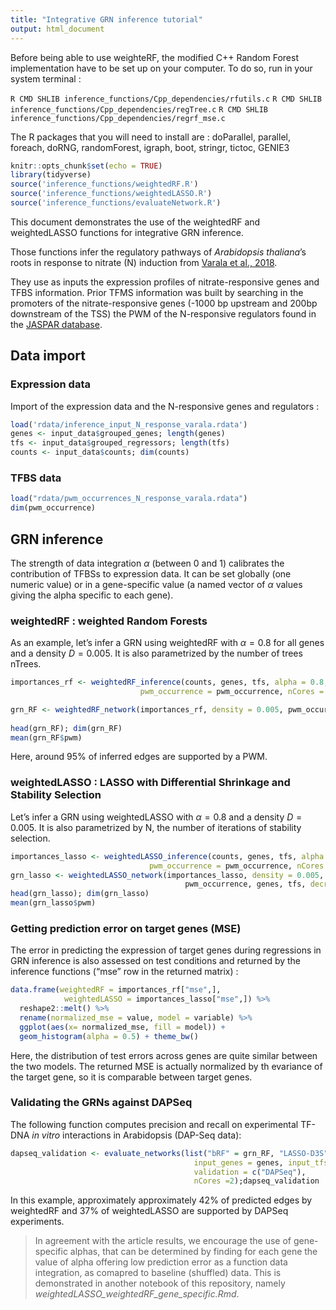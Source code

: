 ```yaml
---
title: "Integrative GRN inference tutorial"
output: html_document
---
```


Before being able to use weighteRF, the modified C++ Random Forest implementation have to be set up on your computer. To do so, run in your system terminal :

```R CMD SHLIB inference_functions/Cpp_dependencies/rfutils.c```
```R CMD SHLIB inference_functions/Cpp_dependencies/regTree.c```
```R CMD SHLIB inference_functions/Cpp_dependencies/regrf_mse.c```

The R packages that you will need to install are :
doParallel, parallel, foreach, doRNG, randomForest, igraph, boot, stringr, tictoc, GENIE3

```r
knitr::opts_chunk$set(echo = TRUE)
library(tidyverse)
source('inference_functions/weightedRF.R')
source('inference_functions/weightedLASSO.R')
source('inference_functions/evaluateNetwork.R')
```

This document demonstrates the use of the weightedRF and weightedLASSO functions for integrative GRN inference.

Those functions infer the regulatory pathways of *Arabidopsis thaliana*'s roots in response to nitrate (N) induction from [Varala et al., 2018](https://www.ncbi.nlm.nih.gov/geo/query/acc.cgi?acc=GSE97500).

They use as inputs the expression profiles of nitrate-responsive genes and TFBS information. 
Prior TFMS information was built by searching in the promoters of the nitrate-responsive genes (-1000 bp upstream and 200bp downstream of the TSS) the PWM of the N-responsive regulators found in the [JASPAR database](https://jaspar.genereg.net/). 

## Data import

### Expression data

Import of the expression data and the N-responsive genes and regulators :

```r
load('rdata/inference_input_N_response_varala.rdata')
genes <- input_data$grouped_genes; length(genes)
tfs <- input_data$grouped_regressors; length(tfs)
counts <- input_data$counts; dim(counts)
```

### TFBS data


```r
load("rdata/pwm_occurrences_N_response_varala.rdata")
dim(pwm_occurrence)
```

## GRN inference

The strength of data integration $\alpha$ (between 0 and 1) calibrates the contribution of TFBSs to expression data. It can be set globally (one numeric value) or in a gene-specific value (a named vector of $\alpha$ values giving the alpha specific to each gene).

### weightedRF : weighted Random Forests

As an example, let's infer a GRN using weightedRF with $\alpha=0.8$ for all genes and a density $D = 0.005$.
It is also parametrized by the number of trees nTrees.

```r
importances_rf <- weightedRF_inference(counts, genes, tfs, alpha = 0.8, nTrees = 500,
                             pwm_occurrence = pwm_occurrence, nCores = 25)

grn_RF <- weightedRF_network(importances_rf, density = 0.005, pwm_occurrence, genes, tfs)
  
head(grn_RF); dim(grn_RF)
mean(grn_RF$pwm)
```
Here, around 95% of inferred edges are supported by a PWM.

### weightedLASSO : LASSO with Differential Shrinkage and Stability Selection

Let's infer a GRN using weightedLASSO with $\alpha=0.8$ and a density $D = 0.005$.
It is also parametrized by N, the number of iterations of stability selection.


```r
importances_lasso <- weightedLASSO_inference(counts, genes, tfs, alpha = 0.8, N = 50,
                               pwm_occurrence = pwm_occurrence, nCores = 30)
grn_lasso <- weightedLASSO_network(importances_lasso, density = 0.005, 
                                       pwm_occurrence, genes, tfs, decreasing = TRUE)
head(grn_lasso); dim(grn_lasso)
mean(grn_lasso$pwm)
```


### Getting prediction error on target genes (MSE)

The error in predicting the expression of target genes during regressions in GRN inference is also assessed on test conditions and returned by the inference functions ("mse" row in the returned matrix) :

```r
data.frame(weightedRF = importances_rf["mse",],
            weightedLASSO = importances_lasso["mse",]) %>%
  reshape2::melt() %>%
  rename(normalized_mse = value, model = variable) %>%
  ggplot(aes(x= normalized_mse, fill = model)) +
  geom_histogram(alpha = 0.5) + theme_bw()

```

Here, the distribution of test errors across genes are quite similar between the two models.
The returned MSE is actually normalized by th evariance of the target gene, so it is comparable between target genes.

### Validating the GRNs against DAPSeq

The following function computes precision and recall on experimental TF-DNA *in vitro* interactions in Arabidopsis (DAP-Seq data):

```r
dapseq_validation <- evaluate_networks(list("bRF" = grn_RF, "LASSO-D3S" = grn_lasso), 
                                         input_genes = genes, input_tfs = tfs, 
                                         validation = c("DAPSeq"),
                                         nCores =2);dapseq_validation
```

In this example, approximately approximately 42% of predicted edges by weightedRF and 37% of weightedLASSO are supported by DAPSeq experiments.

> In agreement with the article results, we encourage the use of gene-specific alphas, that can be determined by finding for each gene the value of alpha offering low prediction error as a function data integration, as comapred to baseline (shuffled) data. This is demonstrated in another notebook of this repository, namely _weightedLASSO_weightedRF_gene_specific.Rmd_. 

